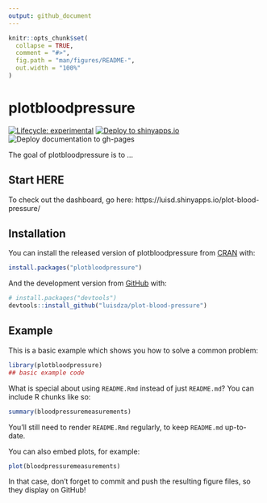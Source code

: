 ```yaml
---
output: github_document
---
```


<!-- README.md is generated from README.Rmd. Please edit that file -->

```r
knitr::opts_chunk$set(
  collapse = TRUE,
  comment = "#>",
  fig.path = "man/figures/README-",
  out.width = "100%"
)
```

# plotbloodpressure

<!-- badges: start -->
[![Lifecycle: experimental](https://img.shields.io/badge/lifecycle-experimental-orange.svg)](https://www.tidyverse.org/lifecycle/#experimental)
[![Deploy to shinyapps.io](https://github.com/luisdza/plot-blood-pressure/workflows/Deploy%20to%20shinyapps.io/badge.svg)](https://github.com/luisdza/plot-blood-pressure/actions)
![Deploy documentation to gh-pages](https://github.com/luisdza/plot-blood-pressure/workflows/Deploy%20documentation%20to%20gh-pages/badge.svg)
<!-- badges: end -->

The goal of plotbloodpressure is to ...

## Start HERE
To check out the dashboard, go here: https://luisd.shinyapps.io/plot-blood-pressure/

## Installation

You can install the released version of plotbloodpressure from [CRAN](https://CRAN.R-project.org) with:

``` r
install.packages("plotbloodpressure")
```

And the development version from [GitHub](https://github.com/) with:

``` r
# install.packages("devtools")
devtools::install_github("luisdza/plot-blood-pressure")
```

## Example

This is a basic example which shows you how to solve a common problem:

```r
library(plotbloodpressure)
## basic example code
```

What is special about using `README.Rmd` instead of just `README.md`? You can include R chunks like so:

```r
summary(bloodpressuremeasurements)
```

You'll still need to render `README.Rmd` regularly, to keep `README.md` up-to-date.

You can also embed plots, for example:

```r
plot(bloodpressuremeasurements)
```

In that case, don't forget to commit and push the resulting figure files, so they display on GitHub!
